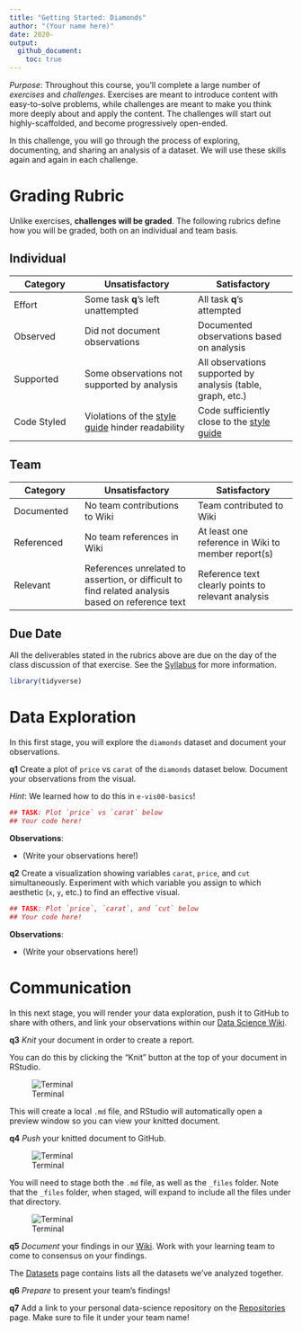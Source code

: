 ```yaml
---
title: "Getting Started: Diamonds"
author: "(Your name here)"
date: 2020-
output:
  github_document:
    toc: true
---
```


*Purpose*: Throughout this course, you'll complete a large number of *exercises* and *challenges*. Exercises are meant to introduce content with easy-to-solve problems, while challenges are meant to make you think more deeply about and apply the content. The challenges will start out highly-scaffolded, and become progressively open-ended.

In this challenge, you will go through the process of exploring, documenting, and sharing an analysis of a dataset. We will use these skills again and again in each challenge.

<!-- include-rubric -->
# Grading Rubric
<!-- -------------------------------------------------- -->

Unlike exercises, **challenges will be graded**. The following rubrics define how you will be graded, both on an individual and team basis.

## Individual
<!-- ------------------------- -->

| Category | Unsatisfactory | Satisfactory |
|----------|----------------|--------------|
| Effort | Some task __q__'s left unattempted | All task __q__'s attempted |
| Observed | Did not document observations | Documented observations based on analysis |
| Supported | Some observations not supported by analysis | All observations supported by analysis (table, graph, etc.) |
| Code Styled | Violations of the [style guide](https://style.tidyverse.org/) hinder readability | Code sufficiently close to the [style guide](https://style.tidyverse.org/) |

## Team
<!-- ------------------------- -->

| Category | Unsatisfactory | Satisfactory |
|----------|----------------|--------------|
| Documented | No team contributions to Wiki | Team contributed to Wiki |
| Referenced | No team references in Wiki | At least one reference in Wiki to member report(s) |
| Relevant | References unrelated to assertion, or difficult to find related analysis based on reference text | Reference text clearly points to relevant analysis |

## Due Date
<!-- ------------------------- -->

All the deliverables stated in the rubrics above are due on the day of the class discussion of that exercise. See the [Syllabus](https://docs.google.com/document/d/1jJTh2DH8nVJd2eyMMoyNGroReo0BKcJrz1eONi3rPSc/edit?usp=sharing) for more information.

```r
library(tidyverse)
```

# Data Exploration
<!-- -------------------------------------------------- -->

In this first stage, you will explore the `diamonds` dataset and document your observations.

__q1__ Create a plot of `price` vs `carat` of the `diamonds` dataset below. Document your observations from the visual.

*Hint*: We learned how to do this in `e-vis00-basics`!

```r
## TASK: Plot `price` vs `carat` below
## Your code here!
```

**Observations**:

- (Write your observations here!)

__q2__ Create a visualization showing variables `carat`, `price`, and `cut` simultaneously. Experiment with which variable you assign to which aesthetic (`x`, `y`, etc.) to find an effective visual.

```r
## TASK: Plot `price`, `carat`, and `cut` below
## Your code here!
```

**Observations**:

- (Write your observations here!)


# Communication
<!-- -------------------------------------------------- -->

In this next stage, you will render your data exploration, push it to GitHub to share with others, and link your observations within our [Data Science Wiki](https://olin-data-science.fandom.com/wiki/Olin_Data_Science_Wiki).

__q3__ *Knit* your document in order to create a report.

You can do this by clicking the "Knit" button at the top of your document in RStudio.

![Terminal](./images/c00-knit.png)

This will create a local `.md` file, and RStudio will automatically open a preview window so you can view your knitted document.

__q4__ *Push* your knitted document to GitHub.

![Terminal](./images/c00-unstaged.png)

You will need to stage both the `.md` file, as well as the `_files` folder. Note that the `_files` folder, when staged, will expand to include all the files under that directory.

![Terminal](./images/c00-staged.png)

__q5__ *Document* your findings in our [Wiki](https://olin-data-science.fandom.com/wiki/Olin_Data_Science_Wiki). Work with your learning team to come to consensus on your findings.

The [Datasets](https://olin-data-science.fandom.com/wiki/Datasets) page contains lists all the datasets we've analyzed together.

__q6__ *Prepare* to present your team's findings!

__q7__ Add a link to your personal data-science repository on the [Repositories](https://olin-data-science.fandom.com/wiki/Repositories) page. Make sure to file it under your team name!

